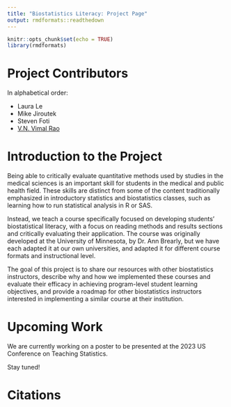 ```yaml
---
title: "Biostatistics Literacy: Project Page"
output: rmdformats::readthedown
---
```


```r
knitr::opts_chunk$set(echo = TRUE)
library(rmdformats)
```

# Project Contributors

In alphabetical order: 

- Laura Le
- Mike Jiroutek
- Steven Foti
- [V.N. Vimal Rao](https://raovnv.github.io/research.html)

# Introduction to the Project

Being able to critically evaluate quantitative methods used by studies in the medical sciences is an important skill for students in the medical and public health field. These skills are distinct from some of the content traditionally emphasized in introductory statistics and biostatistics classes, such as learning how to run statistical analysis in R or SAS. 

Instead, we teach a course specifically focused on developing students' biostatistical literacy, with a focus on reading methods and results sections and critically evaluating their application. The course was originally developed at the University of Minnesota, by Dr. Ann Brearly, but we have each adapted it at our own universities, and adapted it for different course formats and instructional level. 

The goal of this project is to share our resources with other biostatistics instructors, describe why and how we implemented these courses and evaluate their efficacy in achieving program-level student learning objectives, and provide a roadmap for other biostatistics instructors interested in implementing a similar course at their institution. 

# Upcoming Work

We are currently working on a poster to be presented at the 2023 US Conference on Teaching Statistics.

Stay tuned!

# Citations



